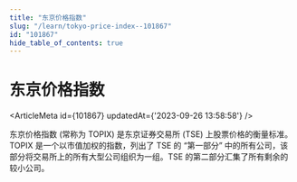 ```yaml
---
title: "东京价格指数"
slug: "/learn/tokyo-price-index--101867"
id: "101867"
hide_table_of_contents: true
---
```



# 东京价格指数

<ArticleMeta id={101867} updatedAt={'2023-09-26 13:58:58'} />
<div className='border-solid border-b border-t-0 my-4 border-[var(--ifm-color-gray-300)]' />

东京价格指数 (常称为 TOPIX) 是东京证券交易所 (TSE) 上股票价格的衡量标准。TOPIX 是一个以市值加权的指数，列出了 TSE 的 “第一部分” 中的所有公司，该部分将交易所上的所有大型公司组织为一组。TSE 的第二部分汇集了所有剩余的较小公司。
